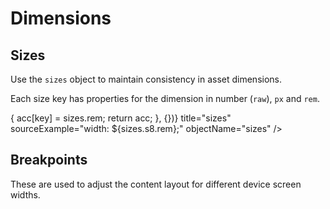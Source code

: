 
<Meta title="Design Tokens/Dimensions" />

# Dimensions

## Sizes

Use the `sizes` object to maintain consistency in asset dimensions.

Each size key has properties for the dimension in number (`raw`), `px` and `rem`.

<Story name="Size units">
  <DimensionViewer
    units={sizes}
    barUnits={Object.entries(sizes).reduce((acc, [key, sizes]) => {
      acc[key] = sizes.rem;
      return acc;
    }, {})}
    title="sizes"
    sourceExample="width: ${sizes.s8.rem};"
    objectName="sizes"
  />
</Story>

## Breakpoints

These are used to adjust the content layout for different device screen widths.

<Story name="Breakpoint units">
  <DimensionViewer
    units={breakpoints}
    barUnits={breakpoints}
    title="breakpoints"
    suffix="px"
    sourceExample="@media (${device.medium}){...}"
    objectName="breakpoints"
  />
</Story>
